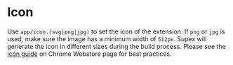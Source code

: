 # Icon

Use `app/icon.(svg|png|jpg)` to set the icon of the extension. If `png` or `jpg` is used, make sure the image has a minimum width of `512px`. Supex will generate the icon in different sizes during the build process.
Please see the [icon guide](https://developer.chrome.com/docs/webstore/images#icons) on Chrome Webstore page for best practices.

